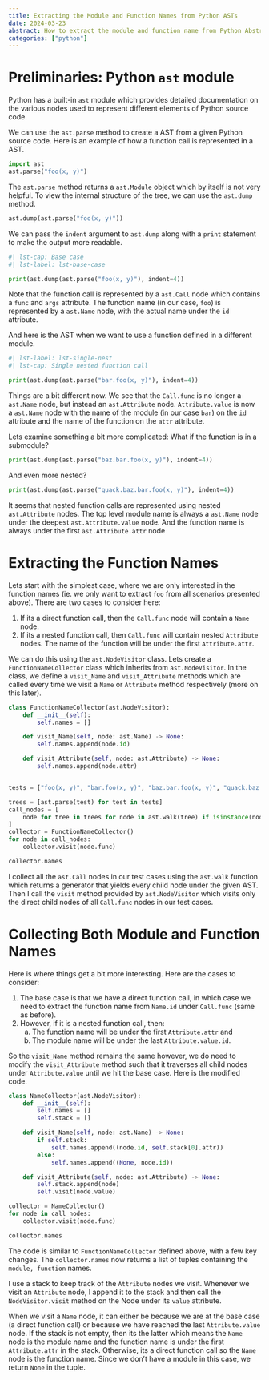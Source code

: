 ```yaml
---
title: Extracting the Module and Function Names from Python ASTs
date: 2024-03-23
abstract: How to extract the module and function name from Python Abstract Syntax Trees.
categories: ["python"]
---
```


# Preliminaries: Python `ast` module

Python has a built-in `ast` module which provides detailed documentation on the various nodes used to represent different elements of Python source code.

We can use the `ast.parse` method to create a AST from a given Python source code. Here is an example of how a function call is represented in a AST.

```python
import ast
ast.parse("foo(x, y)")
```

The `ast.parse` method returns a `ast.Module` object which by itself is not very helpful. To view the internal structure of the tree, we can use the `ast.dump` method.

```python
ast.dump(ast.parse("foo(x, y)"))
```

We can pass the `indent` argument to `ast.dump` along with a `print` statement to make the output more readable.

```python
#| lst-cap: Base case
#| lst-label: lst-base-case

print(ast.dump(ast.parse("foo(x, y)"), indent=4))
```

Note that the function call is represented by a `ast.Call` node which contains a `func` and `args` attribute. The function name (in our case, `foo`) is represented by a `ast.Name` node, with the actual name under the `id` attribute.

And here is the AST when we want to use a function defined in a different module.

```python
#| lst-label: lst-single-nest
#| lst-cap: Single nested function call

print(ast.dump(ast.parse("bar.foo(x, y)"), indent=4))
```

Things are a bit different now. We see that the `Call.func` is no longer a `ast.Name` node, but instead an `ast.Attribute` node. `Attribute.value` is now a `ast.Name` node with the name of the module (in our case `bar`) on the `id` attribute and the name of the function on the `attr` attribute.

Lets examine something a bit more complicated: What if the function is in a submodule?

```python
print(ast.dump(ast.parse("baz.bar.foo(x, y)"), indent=4))
```

And even more nested?

```python
print(ast.dump(ast.parse("quack.baz.bar.foo(x, y)"), indent=4))
```

It seems that nested function calls are represented using nested `ast.Attribute` nodes. The top level module name is always a `ast.Name` node under the deepest `ast.Attribute.value` node. And the function name is always under the first `ast.Attribute.attr` node

# Extracting the Function Names

Lets start with the simplest case, where we are only interested in the function names (ie. we only want to extract `foo` from all scenarios presented above). There are two cases to consider here:

1. If its a direct function call, then the `Call.func` node will contain a `Name` node.
2. If its a nested function call, then `Call.func` will contain nested `Attribute` nodes. The name of the function will be under the first `Attribute.attr`.

We can do this using the `ast.NodeVisitor` class. Lets create a `FunctionNameCollector` class which inherits from `ast.NodeVisitor`. In the class, we define a `visit_Name` and `visit_Attribute` methods which are called every time we visit a `Name` or `Attribute` method respectively (more on this later).

```python
class FunctionNameCollector(ast.NodeVisitor):
    def __init__(self):
        self.names = []

    def visit_Name(self, node: ast.Name) -> None:
        self.names.append(node.id)

    def visit_Attribute(self, node: ast.Attribute) -> None:
        self.names.append(node.attr)


tests = ["foo(x, y)", "bar.foo(x, y)", "baz.bar.foo(x, y)", "quack.baz.bar.foo(x, y)"]

trees = [ast.parse(test) for test in tests]
call_nodes = [
    node for tree in trees for node in ast.walk(tree) if isinstance(node, ast.Call)
]
collector = FunctionNameCollector()
for node in call_nodes:
    collector.visit(node.func)

collector.names
```

I collect all the `ast.Call` nodes in our test cases using the `ast.walk` function which returns a generator that yields every child node under the given AST. Then I call the `visit` method provided by `ast.NodeVisitor` which visits only the direct child nodes of all `Call.func` nodes in our test cases.

# Collecting Both Module and Function Names

Here is where things get a bit more interesting. Here are the cases to consider:

1. The base case is that we have a direct function call, in which case we need to extract the function name from `Name.id` under `Call.func` (same as before).
2. However, if it is a nested function call, then:
    a. The function name will be under the first `Attribute.attr` and
    b. The module name will be under the last `Attribute.value.id`.

So the `visit_Name` method remains the same however, we do need to modify the `visit_Attribute` method such that it traverses all child nodes under `Attribute.value` until we hit the base case. Here is the modified code.

```python
class NameCollector(ast.NodeVisitor):
    def __init__(self):
        self.names = []
        self.stack = []

    def visit_Name(self, node: ast.Name) -> None:
        if self.stack:
            self.names.append((node.id, self.stack[0].attr))
        else:
            self.names.append((None, node.id))

    def visit_Attribute(self, node: ast.Attribute) -> None:
        self.stack.append(node)
        self.visit(node.value)

collector = NameCollector()
for node in call_nodes:
    collector.visit(node.func)

collector.names
```

The code is similar to `FunctionNameCollector` defined above, with a few key changes. The `collector.names` now returns a list of tuples containing the `module, function` names.

I use a stack to keep track of the `Attribute` nodes we visit. Whenever we visit an `Attribute` node, I append it to the stack and then call the `NodeVisitor.visit` method on the Node under its `value` attribute.

When we visit a `Name` node, it can either be because we are at the base case (a direct function call) or because we have reached the last `Attribute.value` node. If the stack is not empty, then its the latter which means the `Name` node is the module name and the function name is under the first `Attribute.attr` in the stack. Otherwise, its a direct function call so the `Name` node is the function name. Since we don't have a module in this case, we return `None` in the tuple.